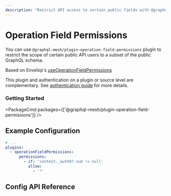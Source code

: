 ```yaml
---
description: "Restrict API access to certain public fields with @graphql-mesh/plugin-operation-field-permissions. Use this plugin to manage field-level permissions in your GraphQL schema. #GraphQL #Mesh"
---
```


# Operation Field Permissions

You can use `@graphql-mesh/plugin-operation-field-permissions` plugin to restrict the scope of
certain public API users to a subset of the public GraphQL schema.

Based on Envelop's
[useOperationFieldPermissions](https://www.envelop.dev/plugins/use-operation-field-permissions)

This plugin and authentication on a plugin or source level are complementary. See
[authentication guide](/docs/guides/auth0) for more details.

### Getting Started

<PackageCmd packages={['@graphql-mesh/plugin-operation-field-permissions']} />

## Example Configuration

```yaml filename=".meshrc.yaml"
# ...
plugins:
  - operationFieldPermissions:
      permissions:
        - if: 'context._auth0?.sub != null'
          allow:
            - '*'
```

## Config API Reference


<API />
